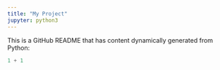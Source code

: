 ```yaml
---
title: "My Project"
jupyter: python3
---
```


This is a GitHub README that has content dynamically generated from Python:
    
```python
1 + 1
```